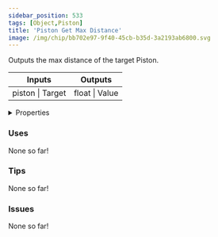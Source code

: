 ```yaml
---
sidebar_position: 533
tags: [Object,Piston]
title: 'Piston Get Max Distance'
image: /img/chip/bb702e97-9f40-45cb-b35d-3a2193ab6800.svg
---
```


Outputs the max distance of the target Piston.



<IChip uuid="bb702e97-9f40-45cb-b35d-3a2193ab6800"/>

<table><thead><tr><th>Inputs</th><th>Outputs</th></tr></thead><tbody><tr><td>piston | Target</td><td>float | Value</td></tr></tbody></table>

<details>
  <summary>Properties</summary>
  <div>
    <div>
    <table>
      <tbody>
        <tr>
          <td>Is beta required?</td>
          <td>No</td>
        </tr>
        <tr>
          <td>Is chip a trolling risk?</td>
          <td>No</td>
        </tr>
        <tr>
          <td>Is chip a role assignment risk?</td>
          <td>No</td>
        </tr>
        <tr>
          <td>Chip UUID</td>
          <td>bb702e97-9f40-45cb-b35d-3a2193ab6800</td>
        </tr>
        <tr>
          <td>Room availability</td>
          <td>Available everywhere</td>
        </tr>
      </tbody>
    </table>
    </div>
  </div>
</details>

### Uses

None so far!

### Tips

None so far!

### Issues

None so far!